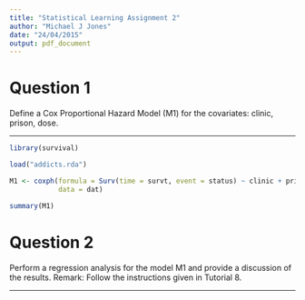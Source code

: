 ```yaml
---
title: "Statistical Learning Assignment 2"
author: "Michael J Jones"
date: "24/04/2015"
output: pdf_document
---
```


# Question 1
Define a Cox Proportional Hazard Model (M1) for the covariates: clinic, prison, dose.

***

```r
library(survival)

load("addicts.rda")

M1 <- coxph(formula = Surv(time = survt, event = status) ~ clinic + prison + dose,
            data = dat)

summary(M1)
```

# Question 2
Perform a regression analysis for the model M1 and provide a discussion of the results. Remark: Follow the 
instructions given in Tutorial 8.

***

<!-- TODO: Find / Ask for Tutorial 8 -->
